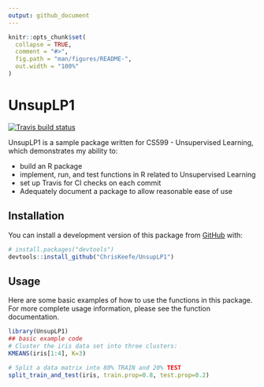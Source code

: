 ```yaml
---
output: github_document
---
```


<!-- README.md is generated from README.Rmd. Please edit that file -->

```r
knitr::opts_chunk$set(
  collapse = TRUE,
  comment = "#>",
  fig.path = "man/figures/README-",
  out.width = "100%"
)
```

# UnsupLP1

<!-- badges: start -->
[![Travis build status](https://travis-ci.com/ChrisKeefe/UnsupLP1.svg?branch=master)](https://travis-ci.com/ChrisKeefe/UnsupLP1)
<!-- badges: end -->

UnsupLP1 is a sample package written for CS599 - Unsupervised Learning, which demonstrates my ability to:

- build an R package
- implement, run, and test functions in R related to Unsupervised Learning
- set up Travis for CI checks on each commit
- Adequately document a package to allow reasonable ease of use

## Installation

You can install a development version of this package from [GitHub](https://github.com/ChrisKeefe/UnsupLP1) with:

``` r
# install.packages("devtools")
devtools::install_github("ChrisKeefe/UnsupLP1")
```
## Usage

Here are some basic examples of how to use the functions in this package. For 
more complete usage information, please see the function documentation.

```r
library(UnsupLP1)
## basic example code
# Cluster the iris data set into three clusters:
KMEANS(iris[1:4], K=3)

# Split a data matrix into 80% TRAIN and 20% TEST
split_train_and_test(iris, train.prop=0.8, test.prop=0.2)
```
